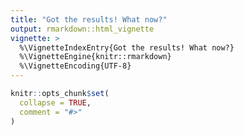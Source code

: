 ```yaml
---
title: "Got the results! What now?"
output: rmarkdown::html_vignette
vignette: >
  %\VignetteIndexEntry{Got the results! What now?}
  %\VignetteEngine{knitr::rmarkdown}
  %\VignetteEncoding{UTF-8}
---
```


```r
knitr::opts_chunk$set(
  collapse = TRUE,
  comment = "#>"
)
```
